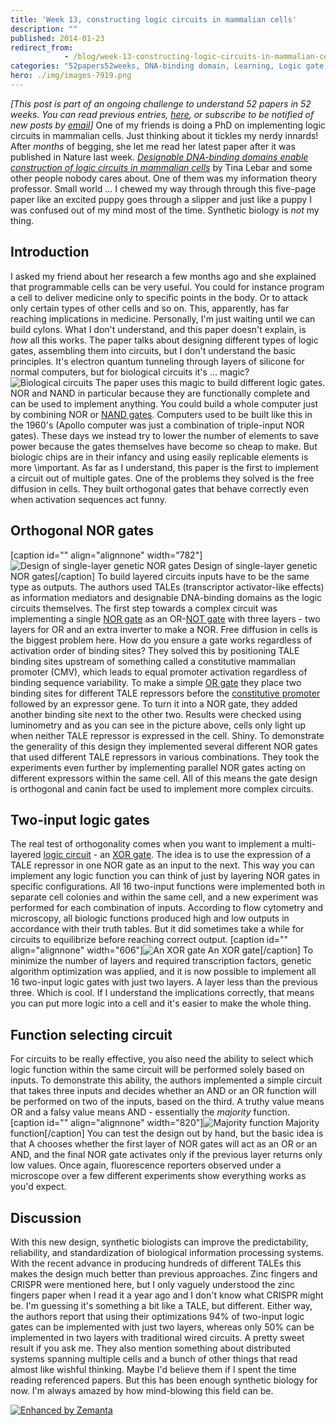 ```yaml
---
title: 'Week 13, constructing logic circuits in mammalian cells'
description: ""
published: 2014-01-23
redirect_from: 
            - /blog/week-13-constructing-logic-circuits-in-mammalian-cells/swizec/6492
categories: "52papers52weeks, DNA-binding domain, Learning, Logic gate, NOR gate, Personal, Technology"
hero: ./img/images-7919.png
---
```

_\[This post is part of an ongoing challenge to understand 52 papers in 52 weeks. You can read previous entries, [here](http://swizec.com/blog/category/52-papers-in-52-weeks), or subscribe to be notified of new posts by [email](http://swiz.ec/52papers-list)]_ One of my friends is doing a PhD on implementing logic circuits in mammalian cells. Just thinking about it tickles my nerdy innards! After _months_ of begging, she let me read her latest paper after it was published in Nature last week. _[Designable DNA-binding domains enable construction of logic circuits in mammalian cells](http://www.nature.com/nchembio/journal/vaop/ncurrent/full/nchembio.1433.html)_ by Tina Lebar and some other people nobody cares about. One of them was my information theory professor. Small world ... I chewed my way through through this five-page paper like an excited puppy goes through a slipper and just like a puppy I was confused out of my mind most of the time. Synthetic biology is _not_ my thing.

## Introduction

I asked my friend about her research a few months ago and she explained that programmable cells can be very useful. You could for instance program a cell to deliver medicine only to specific points in the body. Or to attack only certain types of other cells and so on. This, apparently, has far reaching implications in medicine. Personally, I&#x27;m just waiting until we can build cylons. What I don&#x27;t understand, and this paper doesn&#x27;t explain, is _how_ all this works. The paper talks about designing different types of logic gates, assembling them into circuits, but I don&#x27;t understand the basic principles. It&#x27;s electron quantum tunneling through layers of silicone for normal computers, but for biological circuits it&#x27;s ... magic? ![Biological circuits](./img/images-7835.gif) The paper uses this magic to build different logic gates. NOR and NAND in particular because they are functionally complete and can be used to implement anything. You could build a whole computer just by combining NOR or [NAND gates](http://en.wikipedia.org/wiki/NAND_gate "NAND gate"). Computers used to be built like this in the 1960&#x27;s (Apollo computer was just a combination of triple-input NOR gates). These days we instead try to lower the number of elements to save power because the gates themselves have become so cheap to make. But biologic chips are in their infancy and using easily replicable elements is more \\important. As far as I understand, this paper is the first to implement a circuit out of multiple gates. One of the problems they solved is the free diffusion in cells. They built orthogonal gates that behave correctly even when activation sequences act funny.

## Orthogonal NOR gates

\[caption id=&quot;&quot; align=&quot;alignnone&quot; width=&quot;782&quot;]![Design of single-layer genetic NOR gates](./img/images-7919.png "Design of single-layer genetic NOR gates") Design of single-layer genetic NOR gates\[/caption] To build layered circuits inputs have to be the same type as outputs. The authors used TALEs (transcriptor activator-like effects) as information mediators and designable DNA-binding domains as the logic circuits themselves. The first step towards a complex circuit was implementing a single [NOR gate](http://en.wikipedia.org/wiki/NOR_gate "NOR gate") as an OR-[NOT gate](http://en.wikipedia.org/wiki/Inverter_%28logic_gate%29 "Inverter (logic gate)") with three layers - two layers for OR and an extra inverter to make a NOR. Free diffusion in cells is the biggest problem here. How do you ensure a gate works regardless of activation order of binding sites? They solved this by positioning TALE binding sites upstream of something called a constitutive mammalian promoter (CMV), which leads to equal promoter activation regardless of binding sequence variability. To make a simple [OR gate](http://en.wikipedia.org/wiki/OR_gate "OR gate") they place two binding sites for different TALE repressors before the [constitutive promoter](http://en.wikipedia.org/wiki/Promoter_%28genetics%29 "Promoter (genetics)") followed by an expressor gene. To turn it into a NOR gate, they added another binding site next to the other two. Results were checked using luminometry and as you can see in the picture above, cells only light up when neither TALE repressor is expressed in the cell. Shiny. To demonstrate the generality of this design they implemented several different NOR gates that used different TALE repressors in various combinations. They took the experiments even further by implementing parallel NOR gates acting on different expressors within the same cell. All of this means the gate design is orthogonal and canin fact be used to implement more complex circuits.

## Two-input logic gates

The real test of orthogonality comes when you want to implement a multi-layered [logic circuit](http://en.wikipedia.org/wiki/Logic_gate "Logic gate") - an [XOR gate](http://en.wikipedia.org/wiki/XOR_gate "XOR gate"). The idea is to use the expression of a TALE repressor in one NOR gate as an input to the next. This way you can implement any logic function you can think of just by layering NOR gates in specific configurations. All 16 two-input functions were implemented both in separate cell colonies and within the same cell, and a new experiment was performed for each combination of inputs. According to flow cytometry and microscopy, all biologic functions produced high and low outputs in accordance with their truth tables. But it did sometimes take a while for circuits to equilibrize before reaching correct output. \[caption id=&quot;&quot; align=&quot;alignnone&quot; width=&quot;606&quot;]![An XOR gate](./img/images-7992.png "An XOR gate") An XOR gate\[/caption] To minimize the number of layers and required transcription factors, genetic algorithm optimization was applied, and it is now possible to implement all 16 two-input logic gates with just two layers. A layer less than the previous three. Which is cool. If I understand the implications correctly, that means you can put more logic into a cell and it&#x27;s easier to make the whole thing.

## Function selecting circuit

For circuits to be really effective, you also need the ability to select which logic function within the same circuit will be performed solely based on inputs. To demonstrate this ability, the authors implemented a simple circuit that takes three inputs and decides whether an AND or an OR function will be performed on two of the inputs, based on the third. A truthy value means OR and a falsy value means AND - essentially the _majority_ function. \[caption id=&quot;&quot; align=&quot;alignnone&quot; width=&quot;820&quot;]![Majority function](./img/images-7993.png "Majority function") Majority function\[/caption] You can test the design out by hand, but the basic idea is that A chooses whether the first layer of NOR gates will act as an OR or an AND, and the final NOR gate activates only if the previous layer returns only low values. Once again, fluorescence reporters observed under a microscope over a few different experiments show everything works as you&#x27;d expect.

## Discussion

With this new design, synthetic biologists can improve the predictability, reliability, and standardization of biological information processing systems. With the recent advance in producing hundreds of different TALEs this makes the design much better than previous approaches. Zinc fingers and CRISPR were mentioned here, but I only vaguely understood the zinc fingers paper when I read it a year ago and I don&#x27;t know what CRISPR might be. I&#x27;m guessing it&#x27;s something a bit like a TALE, but different. Either way, the authors report that using their optimizations 94% of two-input logic gates can be implemented with just two layers, whereas only 50% can be implemented in two layers with traditional wired circuits. A pretty sweet result if you ask me. They also mention something about distributed systems spanning multiple cells and a bunch of other things that read almost like wishful thinking. Maybe I&#x27;d believe them if I spent the time reading referenced papers. But this has been enough synthetic biology for now. I&#x27;m always amazed by how mind-blowing this field can be.

[![Enhanced by Zemanta](http://img.zemanta.com/zemified_e.png?x-id=485119f1-0ea7-4a9e-adcf-cf124e742208)](http://www.zemanta.com/?px "Enhanced by Zemanta")